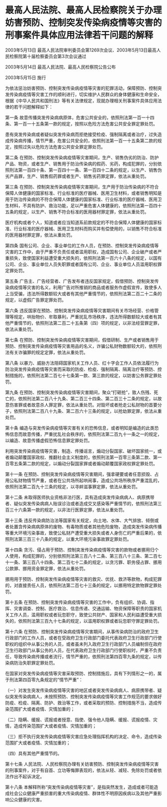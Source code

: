 # 最高人民法院、最高人民检察院关于办理妨害预防、控制突发传染病疫情等灾害的刑事案件具体应用法律若干问题的解释

2003年5月13日 最高人民法院审判委员会第1269次会议、2003年5月13日最高人民检察院第十届检察委员会第3次会议通过

2003年5月14日 最高人民法院、最高人民检察院公告公布

2003年5月15日 施行

  

为依法惩治妨害预防、控制突发传染病疫情等灾害的犯罪活动，保障预防、控制突发传染病疫情等灾害工作的顺利进行，切实维护人民群众的身体健康和生命安全，根据《中华人民共和国刑法》等有关法律规定，现就办理相关刑事案件具体应用法律的若干问题解释如下：

第一条 故意传播突发传染病病原体，危害公共安全的，依照刑法第一百一十四条、第一百一十五条第一款的规定，按照以危险方法危害公共安全罪定罪处罚。

患有突发传染病或者疑似突发传染病而拒绝接受检疫、强制隔离或者治疗，过失造成传染病传播，情节严重，危害公共安全的，依照刑法第一百一十五条第二款的规定，按照过失以危险方法危害公共安全罪定罪处罚。

第二条 在预防、控制突发传染病疫情等灾害期间，生产、销售伪劣的防治、防护产品、物资，或者生产、销售用于防治传染病的假药、劣药，构成犯罪的，分别依照刑法第一百四十条、第一百四十一条、第一百四十二条的规定，以生产、销售伪劣产品罪，生产、销售假药罪或者生产、销售劣药罪定罪，依法从重处罚。

第三条 在预防、控制突发传染病疫情等灾害期间，生产用于防治传染病的不符合保障人体健康的国家标准、行业标准的医疗器械、医用卫生材料，或者销售明知是用于防治传染病的不符合保障人体健康的国家标准、行业标准的医疗器械、医用卫生材料，不具有防护、救治功能，足以严重危害人体健康的，依照刑法第一百四十五条的规定，以生产、销售不符合标准的医用器材罪定罪，依法从重处罚。

医疗机构或者个人，知道或者应当知道系前款规定的不符合保障人体健康的国家标准、行业标准的医疗器械、医用卫生材料而购买并有偿使用的，以销售不符合标准的医用器材罪定罪，依法从重处罚。

第四条 国有公司、企业、事业单位的工作人员，在预防、控制突发传染病疫情等灾害的工作中，由于严重不负责任或者滥用职权，造成国有公司、企业破产或者严重损失，致使国家利益遭受重大损失的，依照刑法第一百六十八条的规定，以国有公司、企业、事业单位人员失职罪或者国有公司、企业、事业单位人员滥用职权罪定罪处罚。

第五条 广告主、广告经营者、广告发布者违反国家规定，假借预防、控制突发传染病疫情等灾害的名义，利用广告对所推销的商品或者服务作虚假宣传，致使多人上当受骗，违法所得数额较大或者有其他严重情节的，依照刑法第二百二十二条的规定，以虚假广告罪定罪处罚。

第六条 违反国家在预防、控制突发传染病疫情等灾害期间有关市场经营、价格管理等规定，哄抬物价、牟取暴利，严重扰乱市场秩序，违法所得数额较大或者有其他严重情节的，依照刑法第二百二十五条第（四）项的规定，以非法经营罪定罪，依法从重处罚。

第七条 在预防、控制突发传染病疫情等灾害期间，假借研制、生产或者销售用于预防、控制突发传染病疫情等灾害用品的名义，诈骗公私财物数额较大的，依照刑法有关诈骗罪的规定定罪，依法从重处罚。

第八条 以暴力、威胁方法阻碍国家机关工作人员、红十字会工作人员依法履行为防治突发传染病疫情等灾害而采取的防疫、检疫、强制隔离、隔离治疗等预防、控制措施的，依照刑法第二百七十七条第一款、第三款的规定，以妨害公务罪定罪处罚。

第九条 在预防、控制突发传染病疫情等灾害期间，聚众“打砸抢”，致人伤残、死亡的，依照刑法第二百八十九条、第二百三十四条、第二百三十二条的规定，以故意伤害罪或者故意杀人罪定罪，依法从重处罚。对毁坏或者抢走公私财物的首要分子，依照刑法第二百八十九条、第二百六十三条的规定，以抢劫罪定罪，依法从重处罚。

第十条 编造与突发传染病疫情等灾害有关的恐怖信息，或者明知是编造的此类恐怖信息而故意传播，严重扰乱社会秩序的，依照刑法第二百九十一条之一的规定，以编造、故意传播虚假恐怖信息罪定罪处罚。

利用突发传染病疫情等灾害，制造、传播谣言，煽动分裂国家、破坏国家统一，或者煽动颠覆国家政权、推翻社会主义制度的，依照刑法第一百零三条第二款、第一百零五条第二款的规定，以煽动分裂国家罪或者煽动颠覆国家政权罪定罪处罚。

第十一条 在预防、控制突发传染病疫情等灾害期间，强拿硬要或者任意损毁、占用公私财物情节严重，或者在公共场所起哄闹事，造成公共场所秩序严重混乱的，依照刑法第二百九十三条的规定，以寻衅滋事罪定罪，依法从重处罚。

第十二条 未取得医师执业资格非法行医，具有造成突发传染病病人、病原携带者、疑似突发传染病病人贻误诊治或者造成交叉感染等严重情节的，依照刑法第三百三十六条第一款的规定，以非法行医罪定罪，依法从重处罚。

第十三条 违反传染病防治法等国家有关规定，向土地、水体、大气排放、倾倒或者处置含传染病病原体的废物、有毒物质或者其他危险废物，造成突发传染病传播等重大环境污染事故，致使公私财产遭受重大损失或者人身伤亡的严重后果的，依照刑法第三百三十八条的规定，以重大环境污染事故罪定罪处罚。

第十四条 贪污、侵占用于预防、控制突发传染病疫情等灾害的款物或者挪用归个人使用，构成犯罪的，分别依照刑法第三百八十二条、第三百八十三条、第二百七十一条、第三百八十四条、第二百七十二条的规定，以贪污罪、职务侵占罪、挪用公款罪、挪用资金罪定罪，依法从重处罚。

挪用用于预防、控制突发传染病疫情等灾害的救灾、优抚、救济等款物，构成犯罪的，对直接责任人员，依照刑法第二百七十三条的规定，以挪用特定款物罪定罪处罚。

第十五条 在预防、控制突发传染病疫情等灾害的工作中，负有组织、协调、指挥、灾害调查、控制、医疗救治、信息传递、交通运输、物资保障等职责的国家机关工作人员，滥用职权或者玩忽职守，致使公共财产、国家和人民利益遭受重大损失的，依照刑法第三百九十七条的规定，以滥用职权罪或者玩忽职守罪定罪处罚。

第十六条 在预防、控制突发传染病疫情等灾害期间，从事传染病防治的政府卫生行政部门的工作人员，或者在受政府卫生行政部门委托代表政府卫生行政部门行使职权的组织中从事公务的人员，或者虽未列入政府卫生行政部门人员编制但在政府卫生行政部门从事公务的人员，在代表政府卫生行政部门行使职权时，严重不负责任，导致传染病传播或者流行，情节严重的，依照刑法第四百零九条的规定，以传染病防治失职罪定罪处罚。

在国家对突发传染病疫情等灾害采取预防、控制措施后，具有下列情形之一的，属于刑法第四百零九条规定的“情节严重”：

（一）对发生突发传染病疫情等灾害的地区或者突发传染病病人、病原携带者、疑似突发传染病病人，未按照预防、控制突发传染病疫情等灾害工作规范的要求做好防疫、检疫、隔离、防护、救治等工作，或者采取的预防、控制措施不当，造成传染范围扩大或者疫情、灾情加重的；

（二）隐瞒、缓报、谎报或者授意、指使、强令他人隐瞒、缓报、谎报疫情、灾情，造成传染范围扩大或者疫情、灾情加重的；

（三）拒不执行突发传染病疫情等灾害应急处理指挥机构的决定、命令，造成传染范围扩大或者疫情、灾情加重的；

（四）具有其他严重情节的。

第十七条 人民法院、人民检察院办理有关妨害预防、控制突发传染病疫情等灾害的刑事案件，对于有自首、立功等悔罪表现的，依法从轻、减轻、免除处罚或者依法作出不起诉决定。

第十八条 本解释所称“突发传染病疫情等灾害”，是指突然发生，造成或者可能造成社会公众健康严重损害的重大传染病疫情、群体性不明原因疾病以及其他严重影响公众健康的灾害。